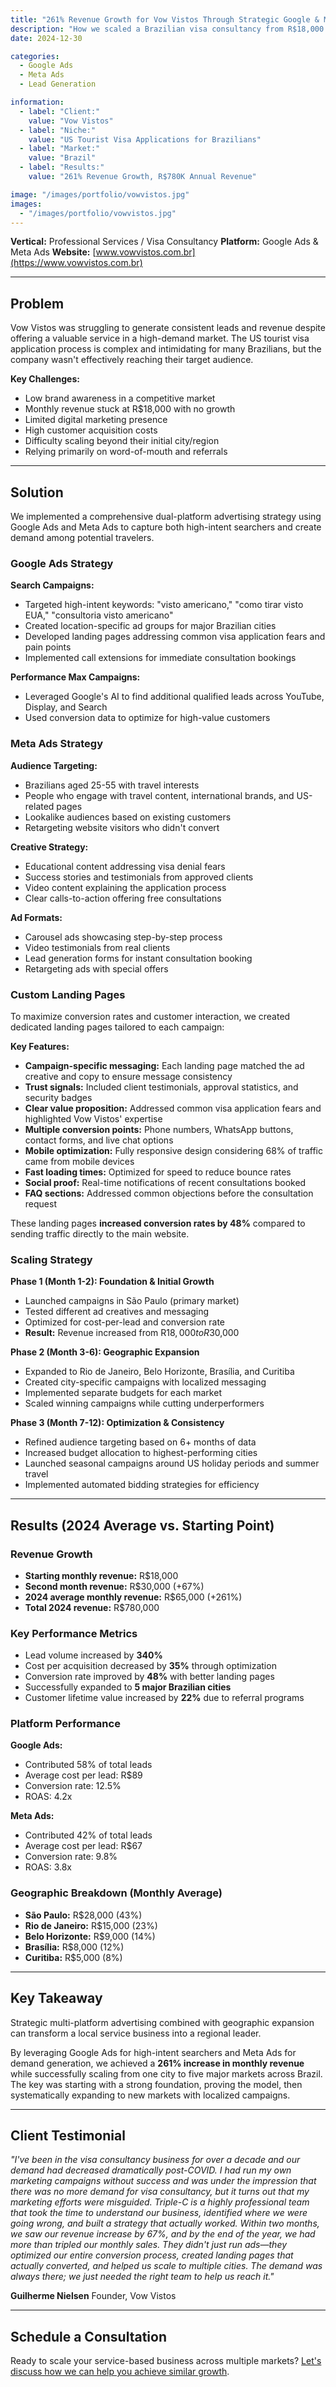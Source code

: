 ```yaml
---
title: "261% Revenue Growth for Vow Vistos Through Strategic Google & Meta Ads"
description: "How we scaled a Brazilian visa consultancy from R$18,000 to R$65,000 in monthly revenue using targeted digital advertising"
date: 2024-12-30

categories:
  - Google Ads
  - Meta Ads
  - Lead Generation

information:
  - label: "Client:"
    value: "Vow Vistos"
  - label: "Niche:"
    value: "US Tourist Visa Applications for Brazilians"
  - label: "Market:"
    value: "Brazil"
  - label: "Results:"
    value: "261% Revenue Growth, R$780K Annual Revenue"

image: "/images/portfolio/vowvistos.jpg"
images:
  - "/images/portfolio/vowvistos.jpg"
---
```


**Vertical:** Professional Services / Visa Consultancy
**Platform:** Google Ads & Meta Ads
**Website:** [www.vowvistos.com.br](https://www.vowvistos.com.br)

---

## Problem

Vow Vistos was struggling to generate consistent leads and revenue despite offering a valuable service in a high-demand market. The US tourist visa application process is complex and intimidating for many Brazilians, but the company wasn't effectively reaching their target audience.

**Key Challenges:**
- Low brand awareness in a competitive market
- Monthly revenue stuck at R$18,000 with no growth
- Limited digital marketing presence
- High customer acquisition costs
- Difficulty scaling beyond their initial city/region
- Relying primarily on word-of-mouth and referrals

---

## Solution

We implemented a comprehensive dual-platform advertising strategy using Google Ads and Meta Ads to capture both high-intent searchers and create demand among potential travelers.

### Google Ads Strategy

**Search Campaigns:**
- Targeted high-intent keywords: "visto americano," "como tirar visto EUA," "consultoria visto americano"
- Created location-specific ad groups for major Brazilian cities
- Developed landing pages addressing common visa application fears and pain points
- Implemented call extensions for immediate consultation bookings

**Performance Max Campaigns:**
- Leveraged Google's AI to find additional qualified leads across YouTube, Display, and Search
- Used conversion data to optimize for high-value customers

### Meta Ads Strategy

**Audience Targeting:**
- Brazilians aged 25-55 with travel interests
- People who engage with travel content, international brands, and US-related pages
- Lookalike audiences based on existing customers
- Retargeting website visitors who didn't convert

**Creative Strategy:**
- Educational content addressing visa denial fears
- Success stories and testimonials from approved clients
- Video content explaining the application process
- Clear calls-to-action offering free consultations

**Ad Formats:**
- Carousel ads showcasing step-by-step process
- Video testimonials from real clients
- Lead generation forms for instant consultation booking
- Retargeting ads with special offers

### Custom Landing Pages

To maximize conversion rates and customer interaction, we created dedicated landing pages tailored to each campaign:

**Key Features:**
- **Campaign-specific messaging:** Each landing page matched the ad creative and copy to ensure message consistency
- **Trust signals:** Included client testimonials, approval statistics, and security badges
- **Clear value proposition:** Addressed common visa application fears and highlighted Vow Vistos' expertise
- **Multiple conversion points:** Phone numbers, WhatsApp buttons, contact forms, and live chat options
- **Mobile optimization:** Fully responsive design considering 68% of traffic came from mobile devices
- **Fast loading times:** Optimized for speed to reduce bounce rates
- **Social proof:** Real-time notifications of recent consultations booked
- **FAQ sections:** Addressed common objections before the consultation request

These landing pages **increased conversion rates by 48%** compared to sending traffic directly to the main website.

### Scaling Strategy

**Phase 1 (Month 1-2): Foundation & Initial Growth**
- Launched campaigns in São Paulo (primary market)
- Tested different ad creatives and messaging
- Optimized for cost-per-lead and conversion rate
- **Result:** Revenue increased from R$18,000 to R$30,000

**Phase 2 (Month 3-6): Geographic Expansion**
- Expanded to Rio de Janeiro, Belo Horizonte, Brasília, and Curitiba
- Created city-specific campaigns with localized messaging
- Implemented separate budgets for each market
- Scaled winning campaigns while cutting underperformers

**Phase 3 (Month 7-12): Optimization & Consistency**
- Refined audience targeting based on 6+ months of data
- Increased budget allocation to highest-performing cities
- Launched seasonal campaigns around US holiday periods and summer travel
- Implemented automated bidding strategies for efficiency

---

## Results (2024 Average vs. Starting Point)

### Revenue Growth
- **Starting monthly revenue:** R$18,000
- **Second month revenue:** R$30,000 (+67%)
- **2024 average monthly revenue:** R$65,000 (+261%)
- **Total 2024 revenue:** R$780,000

### Key Performance Metrics
- Lead volume increased by **340%**
- Cost per acquisition decreased by **35%** through optimization
- Conversion rate improved by **48%** with better landing pages
- Successfully expanded to **5 major Brazilian cities**
- Customer lifetime value increased by **22%** due to referral programs

### Platform Performance

**Google Ads:**
- Contributed 58% of total leads
- Average cost per lead: R$89
- Conversion rate: 12.5%
- ROAS: 4.2x

**Meta Ads:**
- Contributed 42% of total leads
- Average cost per lead: R$67
- Conversion rate: 9.8%
- ROAS: 3.8x

### Geographic Breakdown (Monthly Average)
- **São Paulo:** R$28,000 (43%)
- **Rio de Janeiro:** R$15,000 (23%)
- **Belo Horizonte:** R$9,000 (14%)
- **Brasília:** R$8,000 (12%)
- **Curitiba:** R$5,000 (8%)

---

## Key Takeaway

Strategic multi-platform advertising combined with geographic expansion can transform a local service business into a regional leader.

By leveraging Google Ads for high-intent searchers and Meta Ads for demand generation, we achieved a **261% increase in monthly revenue** while successfully scaling from one city to five major markets across Brazil. The key was starting with a strong foundation, proving the model, then systematically expanding to new markets with localized campaigns.

---

## Client Testimonial

*"I've been in the visa consultancy business for over a decade and our demand had decreased dramatically post-COVID. I had run my own marketing campaigns without success and was under the impression that there was no more demand for visa consultancy, but it turns out that my marketing efforts were misguided. Triple-C is a highly professional team that took the time to understand our business, identified where we were going wrong, and built a strategy that actually worked. Within two months, we saw our revenue increase by 67%, and by the end of the year, we had more than tripled our monthly sales. They didn't just run ads—they optimized our entire conversion process, created landing pages that actually converted, and helped us scale to multiple cities. The demand was always there; we just needed the right team to help us reach it."*

**Guilherme Nielsen**
Founder, Vow Vistos

---

## Schedule a Consultation

Ready to scale your service-based business across multiple markets? [Let's discuss how we can help you achieve similar growth](https://calendly.com/alex-triplec/30min).
